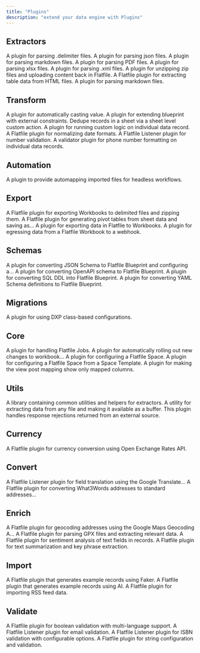 ```yaml
---
title: "Plugins"
description: "extend your data engine with Plugins"
---
```


## Extractors

<CardGroup cols={3}>
  <Card
    title="Delimiter Extractor"
    icon="file-import"
    href="https://flatfile.com/plugins/plugin-delimiter-extractor"
  >
    A plugin for parsing .delimiter files.
  </Card>
  <Card
    title="JSON Extractor"
    icon="file-import"
    href="https://flatfile.com/plugins/plugin-json-extractor"
  >
    A plugin for parsing json files.
  </Card>
  <Card
    title="Markdown Extractor"
    icon="file-import"
    href="https://flatfile.com/plugins/plugin-markdown-extractor"
  >
    A plugin for parsing markdown files.
  </Card>
  <Card
    title="PDF Extractor"
    icon="file-import"
    href="https://flatfile.com/plugins/plugin-pdf-extractor"
  >
    A plugin for parsing PDF files.
  </Card>
  <Card
    title="XLSX Extractor"
    icon="file-import"
    href="https://flatfile.com/plugins/plugin-xlsx-extractor"
  >
    A plugin for parsing xlsx files.
  </Card>
  <Card
    title="XML Extractor"
    icon="file-import"
    href="https://flatfile.com/plugins/plugin-xml-extractor"
  >
    A plugin for parsing .xml files.
  </Card>
  <Card
    title="ZIP Extractor"
    icon="file-import"
    href="https://flatfile.com/plugins/plugin-zip-extractor"
  >
    A plugin for unzipping zip files and uploading content back in Flatfile.
  </Card>
  <Card
    title="HTML Table Extractor"
    icon="file-import"
    href="https://flatfile.com/plugins/plugin-extract-html-table"
  >
    A Flatfile plugin for extracting table data from HTML files.
  </Card>
  <Card
    title="Markdown Extractor"
    icon="file-import"
    href="https://flatfile.com/plugins/plugin-extract-markdown"
  >
    A plugin for parsing markdown files.
  </Card>
</CardGroup>

## Transform

<CardGroup cols={3}>
    <Card title="AutoCast" icon="bolt-lightning" href="https://flatfile.com/plugins/plugin-autocast">
    A plugin for automatically casting value.
    </Card>
    <Card title="Constraints" icon="bolt-lightning" href="https://flatfile.com/plugins/plugin-constraints">
    A plugin for extending blueprint with external constraints.
    </Card>
    <Card title="Dedupe" icon="bolt-lightning" href="https://flatfile.com/plugins/plugin-dedupe">
    Dedupe records in a sheet via a sheet level custom action.
    </Card>
    <Card title="Record Hook" icon="bolt-lightning" href="https://flatfile.com/plugins/plugin-record-hook">
    A plugin for running custom logic on individual data record.
    </Card>
    <Card title="Validate Date" icon="bolt-lightning" href="https://flatfile.com/plugins/plugin-validate-date">
    A Flatfile plugin for normalizing date formats.
    </Card>
    <Card title="Validate Number" icon="bolt-lightning" href="https://flatfile.com/plugins/plugin-validate-number">
    A Flatfile Listener plugin for number validation.
    </Card>
    <Card title="Validate Phone" icon="bolt-lightning" href="https://flatfile.com/plugins/plugin-validate-phone">
    A validator plugin for phone number formatting on individual data records.
    </Card>

</CardGroup>

## Automation

<CardGroup cols={3}>
  <Card
    title="Automap"
    icon="robot"
    href="https://flatfile.com/plugins/plugin-automap"
  >
    A plugin to provide automapping imported files for headless workflows.
  </Card>
</CardGroup>

## Export

<CardGroup cols={3}>
    <Card title="Delimited Zip Export" icon="file-export" href="https://flatfile.com/plugins/plugin-export-delimited-zip">
    A Flatfile plugin for exporting Workbooks to delimited files and zipping them.
    </Card>
    <Card title="Pivot Table Export" icon="file-export" href="https://flatfile.com/plugins/plugin-export-pivot-table">
    A Flatfile plugin for generating pivot tables from sheet data and saving as...
    </Card>
    <Card title="Workbook Export" icon="file-export" href="https://flatfile.com/plugins/plugin-export-workbook">
    A plugin for exporting data in Flatfile to Workbooks.
    </Card>
    <Card title="Webhook Egress" icon="file-export" href="https://flatfile.com/plugins/plugin-webhook-egress">
    A plugin for egressing data from a Flatfile Workbook to a webhook.
    </Card>

</CardGroup>

## Schemas

<CardGroup cols={3}>
  <Card
    title="Convert JSON Schema"
    icon="database"
    href="https://flatfile.com/plugins/plugin-convert-json-schema"
  >
    A plugin for converting JSON Schema to Flatfile Blueprint and configuring
    a...
  </Card>
  <Card
    title="Convert OpenAPI Schema"
    icon="database"
    href="https://flatfile.com/plugins/plugin-convert-openapi-schema"
  >
    A plugin for converting OpenAPI schema to Flatfile Blueprint.
  </Card>
  <Card
    title="Convert SQL DDL"
    icon="database"
    href="https://flatfile.com/plugins/plugin-convert-sql-ddl"
  >
    A plugin for converting SQL DDL into Flatfile Blueprint.
  </Card>
  <Card
    title="Convert YAML Schema"
    icon="database"
    href="https://flatfile.com/plugins/plugin-convert-yaml-schema"
  >
    A plugin for converting YAML Schema definitions to Flatfile Blueprint.
  </Card>
</CardGroup>

## Migrations

<CardGroup cols={3}>
  <Card
    title="DXP Configure"
    icon="arrow-right"
    href="https://flatfile.com/plugins/plugin-dxp-configure"
  >
    A plugin for using DXP class-based configurations.
  </Card>
</CardGroup>

## Core

<CardGroup cols={3}>
  <Card
    title="Job Handler"
    icon="cube"
    href="https://flatfile.com/plugins/plugin-job-handler"
  >
    A plugin for handling Flatfile Jobs.
  </Card>
  <Card
    title="Rollout"
    icon="cube"
    href="https://flatfile.com/plugins/plugin-rollout"
  >
    A plugin for automatically rolling out new changes to workbook...
  </Card>
  <Card
    title="Space Configure"
    icon="cube"
    href="https://flatfile.com/plugins/plugin-space-configure"
  >
    A plugin for configuring a Flatfile Space.
  </Card>
  <Card
    title="Space Configure From Template"
    icon="cube"
    href="https://flatfile.com/plugins/plugin-space-configure-from-template"
  >
    A plugin for configuring a Flatfile Space from a Space Template.
  </Card>
  <Card
    title="View Mapped"
    icon="cube"
    href="https://flatfile.com/plugins/plugin-view-mapped"
  >
    A plugin for making the view post mapping show only mapped columns.
  </Card>
</CardGroup>

## Utils

<CardGroup cols={3}>
  <Card
    title="Util Extractor"
    icon="gear"
    href="https://flatfile.com/plugins/util-extractor"
  >
    A library containing common utilities and helpers for extractors.
  </Card>
  <Card
    title="Util File Buffer"
    icon="gear"
    href="https://flatfile.com/plugins/util-file-buffer"
  >
    A utility for extracting data from any file and making it available as a
    buffer.
  </Card>
  <Card
    title="Util Response Rejection"
    icon="gear"
    href="https://flatfile.com/plugins/util-response-rejection"
  >
    This plugin handles response rejections returned from an external source.
  </Card>
</CardGroup>

## Currency

<CardGroup cols={3}>
  <Card
    title="Convert Currency"
    icon="money-bill-wave"
    href="https://flatfile.com/plugins/plugin-convert-currency"
  >
    A Flatfile plugin for currency conversion using Open Exchange Rates API.
  </Card>
</CardGroup>

## Convert

<CardGroup cols={3}>
  <Card
    title="Convert Translate"
    icon="arrows-left-right"
    href="https://flatfile.com/plugins/plugin-convert-translate"
  >
    A Flatfile Listener plugin for field translation using the Google
    Translate...
  </Card>
  <Card
    title="Convert What3Words"
    icon="arrows-left-right"
    href="https://flatfile.com/plugins/plugin-convert-what3words"
  >
    A Flatfile plugin for converting What3Words addresses to standard
    addresses...
  </Card>
</CardGroup>

## Enrich

<CardGroup cols={3}>
    <Card title="Enrich Geocode" icon="chart-line" href="https://flatfile.com/plugins/plugin-enrich-geocode">
    A Flatfile plugin for geocoding addresses using the Google Maps Geocoding A...
    </Card>
    <Card title="Enrich GPX" icon="chart-line" href="https://flatfile.com/plugins/plugin-enrich-gpx">
    A Flatfile plugin for parsing GPX files and extracting relevant data.
    </Card>
    <Card title="Enrich Sentiment" icon="chart-line" href="https://flatfile.com/plugins/plugin-enrich-sentiment">
    A Flatfile plugin for sentiment analysis of text fields in records.
    </Card>
    <Card title="Enrich Summarize" icon="chart-line" href="https://flatfile.com/plugins/plugin-enrich-summarize">
    A Flatfile plugin for text summarization and key phrase extraction.
    </Card>

</CardGroup>

## Import

<CardGroup cols={3}>
  <Card
    title="Import Faker"
    icon="download"
    href="https://flatfile.com/plugins/plugin-import-faker"
  >
    A Flatfile plugin that generates example records using Faker.
  </Card>
  <Card
    title="Import LLM Records"
    icon="download"
    href="https://flatfile.com/plugins/plugin-import-llm-records"
  >
    A Flatfile plugin that generates example records using AI.
  </Card>
  <Card
    title="Import RSS"
    icon="download"
    href="https://flatfile.com/plugins/plugin-import-rss"
  >
    A Flatfile plugin for importing RSS feed data.
  </Card>
</CardGroup>

## Validate

<CardGroup cols={3}>
  <Card
    title="Validate Boolean"
    icon="shield-check"
    href="https://flatfile.com/plugins/plugin-validate-boolean"
  >
    A Flatfile plugin for boolean validation with multi-language support.
  </Card>
  <Card
    title="Validate Email"
    icon="shield-check"
    href="https://flatfile.com/plugins/plugin-validate-email"
  >
    A Flatfile Listener plugin for email validation.
  </Card>
  <Card
    title="Validate ISBN"
    icon="shield-check"
    href="https://flatfile.com/plugins/plugin-validate-isbn"
  >
    A Flatfile Listener plugin for ISBN validation with configurable options.
  </Card>
  <Card
    title="Validate String"
    icon="shield-check"
    href="https://flatfile.com/plugins/plugin-validate-string"
  >
    A Flatfile plugin for string configuration and validation.
  </Card>
</CardGroup>
